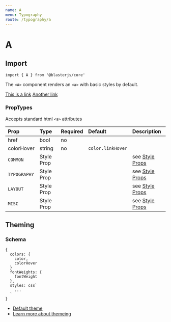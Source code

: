 ```yaml
---
name: A
menu: Typography
route: /typography/a
---
```



# A

## Import
`import { A } from '@blasterjs/core'`

The `<A>` component renders an `<a>` with basic styles by default.

<Playground>
  <A href="#" target="_blank" mr={3}>This is a link</A>
  <A href="#">Another link</A>
</Playground>

### PropTypes
Accepts standard html `<a>` attributes

| Prop | Type | Required | Default | Description |
|:-----|:-----|:---------|:--------|:------------|
| href | bool | no |  |  |
| colorHover | string | no | `color.linkHover` | |
| `COMMON` | Style Prop |  |  | see [Style Props](/style-props) |
| `TYPOGRAPHY` | Style Prop |  |  | see [Style Props](/style-props) |
| `LAYOUT` | Style Prop |  |  | see [Style Props](/style-props) |
| `MISC` | Style Prop |  |  | see [Style Props](/style-props) |


## Theming

### Schema
```
{
  colors: {
    color,
    colorHover
  }
  fontWeights: {
    fontWeight
  },
  styles: css`
    ...
  `
}
```

- [Default theme](https://github.com/raster-foundry/blasterjs/tree/master/packages/core/theme/components/heading)
- [Learn more about themeing]()

